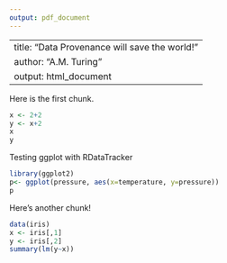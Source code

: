```yaml
---
output: pdf_document
---
```

---
title: "Data Provenance will save the world!"
author: "A.M. Turing"
output: html_document
---

Here is the first chunk.

```r
x <- 2+2
y <- x+2
x
y

```

Testing ggplot with RDataTracker
```r
library(ggplot2)
p<- ggplot(pressure, aes(x=temperature, y=pressure))
p

```
Here's another chunk!


```r
data(iris)
x <- iris[,1]
y <- iris[,2]
summary(lm(y~x))

```
